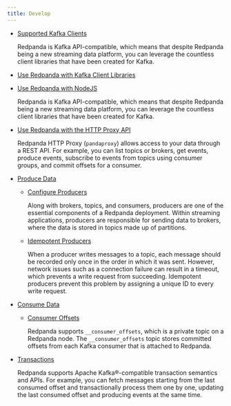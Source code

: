 ```yaml
---
title: Develop
---
```


<head>
    <meta name="title" content="Develop | Redpanda Docs"/>
    <meta name="description" content="Develop doc topics."/>
</head>

- [Supported Kafka Clients](../develop/kafka-clients)

    Redpanda is Kafka API-compatible, which means that despite Redpanda being a new streaming data platform, you can leverage the countless client libraries that have been created for Kafka.

- [Use Redpanda with Kafka Client Libraries](../develop/code-examples)

- [Use Redpanda with NodeJS](../develop/guide-nodejs)

    Redpanda is Kafka API-compatible, which means that despite Redpanda being a new streaming data platform, you can leverage the countless client libraries that have been created for Kafka.

- [Use Redpanda with the HTTP Proxy API](../develop/http-proxy)

    Redpanda HTTP Proxy (`pandaproxy`) allows access to your data through a REST API. For example, you can list topics or brokers, get events, produce events, subscribe to events from topics using consumer groups, and commit offsets for a consumer. 

- [Produce Data](../develop/produce-data)
  - [Configure Producers](../develop/produce-data/configure-producers)

      Along with brokers, topics, and consumers, producers are one of the essential
      components of a Redpanda deployment. Within streaming applications, producers
      are responsible for sending data to brokers, where the data is stored in topics made
      up of partitions.

  - [Idempotent Producers](../develop/produce-data/idempotent-producers)

      When a producer writes messages to a topic, each message should be recorded only once in the order in which it was sent. However, network issues such as a connection failure can result in a timeout, which prevents a write request from succeeding. Idempotent producers prevent this problem by assigning a unique ID to every write request.

- [Consume Data](../develop/consume-data/)
  - [Consumer Offsets](../develop/consume-data/consumer-offsets)
    
    Redpanda supports `__consumer_offsets`, which is a private topic on a Redpanda node. The `__consumer_offsets` topic stores committed offsets from each Kafka consumer that is attached to Redpanda. 

- [Transactions](../develop/transactions)

    Redpanda supports Apache Kafka®-compatible transaction semantics and APIs. For example, you can fetch messages starting from the last consumed offset and transactionally process them one by one, updating the last consumed offset and producing events at the same time.